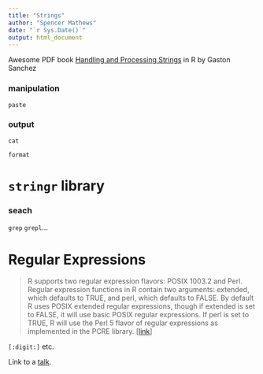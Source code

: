 ```yaml
---
title: "Strings"
author: "Spencer Mathews"
date: "`r Sys.Date()`"
output: html_document
---
```




Awesome PDF book [Handling and Processing Strings](http://gastonsanchez.com/Handling_and_Processing_Strings_in_R.pdf) in R by Gaston Sanchez


### manipulation
`paste`


### output
`cat` 

`format`


# `stringr` library


### seach

`grep`
`grepl`...


# Regular Expressions

> R supports two regular expression flavors: POSIX 1003.2 and Perl. Regular expression functions in R contain two arguments: extended, which defaults to TRUE, and perl, which defaults to FALSE. By default R uses POSIX extended regular expressions, though if extended is set to FALSE, it will use basic POSIX regular expressions. If perl is set to TRUE, R will use the Perl 5 flavor of regular expressions as implemented in the PCRE library. [[link](http://www.johndcook.com/blog/r_language_regex/)]

`[:digit:]` etc.

Link to a [talk](http://biostat.mc.vanderbilt.edu/wiki/pub/Main/SvetlanaEdenRFiles/regExprTalk.pdf).